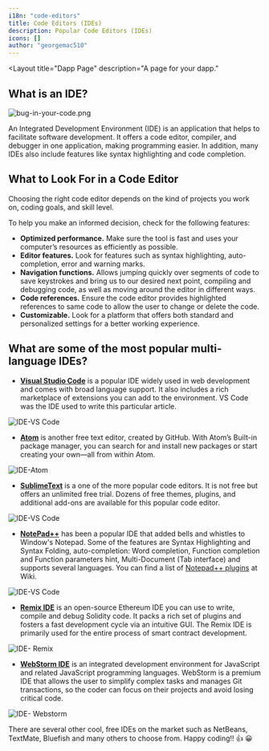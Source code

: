 ```yaml
---
i18n: "code-editors"
title: Code Editors (IDEs)
description: Popular Code Editors (IDEs)
icons: []
author: "georgemac510"
---
```



<Layout
    title="Dapp Page" 
    description="A page for your dapp." 
>
<LessonHeader title="Code Editors (IDEs)" />

## What is an IDE?

![bug-in-your-code.png](/assets/lessons/code-editors/bug-in-your-code.png)

An Integrated Development Environment (IDE) is an application that helps to
facilitate software development. It offers a code editor, compiler, and debugger
in one application, making programming easier. In addition, many IDEs also
include features like syntax highlighting and code completion.

## What to Look For in a Code Editor

Choosing the right code editor depends on the kind of projects you work on,
coding goals, and skill level.

To help you make an informed decision, check for the following features:

- **Optimized performance.** Make sure the tool is fast and uses your computer’s
  resources as efficiently as possible.
- **Editor features.** Look for features such as syntax highlighting,
  auto-completion, error and warning marks.
- **Navigation functions.** Allows jumping quickly over segments of code to save
  keystrokes and bring us to our desired next point, compiling and debugging
  code, as well as moving around the editor in different ways.
- **Code references.** Ensure the code editor provides highlighted references to
  same code to allow the user to change or delete the code.
- **Customizable.** Look for a platform that offers both standard and
  personalized settings for a better working experience.

## What are some of the most popular multi-language IDEs?

- **[Visual Studio Code](https://www.sitepoint.com/visual-studio-code-power-user-guide/)** is
  a popular IDE widely used in web development and comes with broad language
  support. It also includes a rich marketplace of extensions you can add to the
  environment. VS Code was the IDE used to write this particular article.

![IDE-VS Code](/assets/lessons/code-editors/IDE-vscode.png)

- **[Atom](https://atom.io/)** is another free text editor, created by GitHub.
  With Atom’s Built-in package manager, you can search for and install new
  packages or start creating your own—all from within Atom.

![IDE-Atom](/assets/lessons/code-editors/IDE-atom.png)

- **[SublimeText](https://www.sublimetext.com/)** is a one of the more popular
  code editors. It is not free but offers an unlimited free trial. Dozens of
  free themes, plugins, and additional add-ons are available for this popular
  code editor.

![IDE-VS Code](/assets/lessons/code-editors/IDE-sublime-text.png)

- **[NotePad++](https://notepad-plus-plus.org/)** has been a popular IDE that
  added bells and whistles to Window's Notepad. Some of the features are Syntax
  Highlighting and Syntax Folding, auto-completion: Word completion, Function
  completion and Function parameters hint, Multi-Document (Tab interface) and
  supports several languages. You can find a list
  of [Notepad++ plugins](http://docs.notepad-plus-plus.org/index.php?title=Plugin_Central)
  at Wiki.

![IDE-VS Code](/assets/lessons/code-editors/IDE-notepad-2plus.png)

- **[Remix IDE](https://remix.ethereum.org/)** is an open-source Ethereum IDE
  you can use to write, compile and debug Solidity code. It packs a rich set of
  plugins and fosters a fast development cycle via an intuitive GUI. The Remix
  IDE is primarily used for the entire process of smart contract development.

![IDE- Remix](/assets/lessons/code-editors/IDE-remix.png)

- **[WebStorm IDE](https://www.jetbrains.com/webstorm/)** is an integrated
  development environment for JavaScript and related JavaScript programming
  languages. WebStorm is a premium IDE that allows the user to simplify complex
  tasks and manages Git transactions, so the coder can focus on their projects
  and avoid losing critical code.

![IDE- Webstorm](/assets/lessons/code-editors/IDE-webstorm.png)

There are several other cool, free IDEs on the market such as NetBeans,
TextMate, Bluefish and many others to choose from. Happy coding!! 👍 😀

</Layout>
